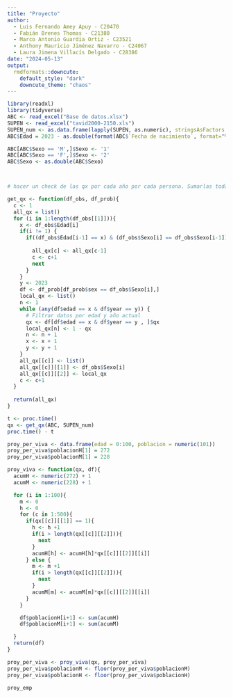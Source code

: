 ```yaml
---
title: "Proyecto"
author: 
  - Luis Fernando Amey Apuy - C20470
  - Fabián Brenes Thomas - C21380
  - Marco Antonio Guardia Ortiz - C23521
  - Anthony Mauricio Jiménez Navarro - C24067
  - Laura Jimena Villacís Delgado - C28386
date: "2024-05-13"
output: 
  rmdformats::downcute:
    default_style: "dark"
    downcute_theme: "chaos"
---
```



```r
library(readxl)
library(tidyverse)
ABC <- read_excel("Base de datos.xlsx")
SUPEN <- read_excel("tavid2000-2150.xls")
SUPEN_num <- as.data.frame(lapply(SUPEN, as.numeric), stringsAsFactors = FALSE)
ABC$Edad = 2023 - as.double(format(ABC$`Fecha de nacimiento`, format="%Y"))
```



```r

ABC[ABC$Sexo == 'M',]$Sexo <- '1'
ABC[ABC$Sexo == 'F',]$Sexo <- '2'
ABC$Sexo <- as.double(ABC$Sexo) 



# hacer un check de las qx por cada año por cada persona. Sumarlas todas. Ya entendí la dificultad de este ejercicio


```

```r
get_qx <- function(df_obs, df_prob){
  c <- 1
  all_qx = list()
  for (i in 1:length(df_obs[[1]])){
    x <- df_obs$Edad[i]
    if(i != 1) {
      if((df_obs$Edad[i-1] == x) & (df_obs$Sexo[i] == df_obs$Sexo[i-1])){
        
        all_qx[c] <- all_qx[c-1]
        c <- c+1
        next
      }
    } 
    y <- 2023
    df <- df_prob[df_prob$sex == df_obs$Sexo[i],]
    local_qx <- list()
    n <- 1
    while (any(df$edad == x & df$year == y)) {
      # Filtrar datos por edad y año actual 
      qx <- df[df$edad == x & df$year == y , ]$qx
      local_qx[n] <- 1 - qx
      n <- n + 1
      x <- x + 1
      y <- y + 1
    }
    all_qx[[c]] <- list()
    all_qx[[c]][[1]] <- df_obs$Sexo[i] 
    all_qx[[c]][[2]] <- local_qx
    c <- c+1
  }
  
  return(all_qx)
}
```


```r
t <- proc.time()
qx <- get_qx(ABC, SUPEN_num)
proc.time() - t
```

```r
proy_per_viva <- data.frame(edad = 0:100, poblacion = numeric(101))
proy_per_viva$poblacionH[1] = 272
proy_per_viva$poblacionM[1] = 228

proy_viva <- function(qx, df){
  acumH <- numeric(272) + 1
  acumM <- numeric(228) + 1

  for (i in 1:100){
    m <- 0
    h <- 0
    for (c in 1:500){
      if(qx[[c]][[1]] == 1){
        h <- h +1
        if(i > length(qx[[c]][[2]])){
          next
        }        
        acumH[h] <- acumH[h]*qx[[c]][[2]][[i]]
      } else {
        m <- m +1
        if(i > length(qx[[c]][[2]])){
          next
        }         
        acumM[m] <- acumM[m]*qx[[c]][[2]][[i]]
      }
    }

    df$poblacionH[i+1] <- sum(acumH)
    df$poblacionM[i+1] <- sum(acumM)

  }
  return(df)
}

proy_per_viva <- proy_viva(qx, proy_per_viva)
proy_per_viva$poblacionM <- floor(proy_per_viva$poblacionM)
proy_per_viva$poblacionH <- floor(proy_per_viva$poblacionH)
```

```r
proy_emp 
```




















